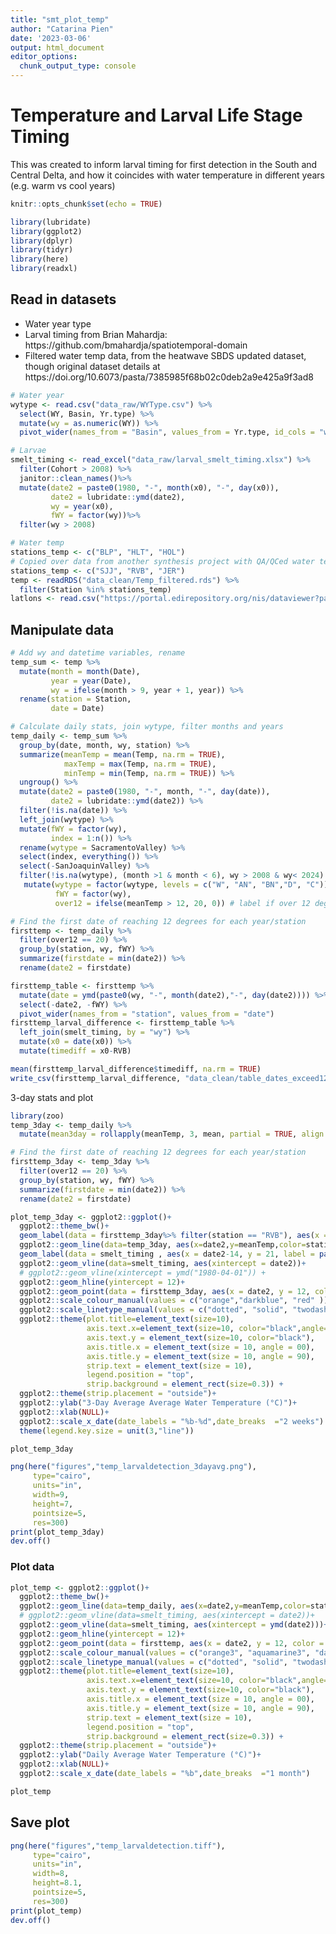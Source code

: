 ```yaml
---
title: "smt_plot_temp"
author: "Catarina Pien"
date: '2023-03-06'
output: html_document
editor_options: 
  chunk_output_type: console
---
```

# Temperature and Larval Life Stage Timing

This was created to inform larval timing for first detection in the South and Central Delta, and how it coincides with water temperature in different years (e.g. warm vs cool years)

```r
knitr::opts_chunk$set(echo = TRUE)
```

```r
library(lubridate)
library(ggplot2)
library(dplyr)
library(tidyr)
library(here)
library(readxl)
```

## Read in datasets

* Water year type
* Larval timing from Brian Mahardja: https://github.com/bmahardja/spatiotemporal-domain
* Filtered water temp data, from the heatwave SBDS updated dataset, though original dataset details at https://doi.org/10.6073/pasta/7385985f68b02c0deb2a9e425a9f3ad8
```r
# Water year
wytype <- read.csv("data_raw/WYType.csv") %>%
  select(WY, Basin, Yr.type) %>%
  mutate(wy = as.numeric(WY)) %>%
  pivot_wider(names_from = "Basin", values_from = Yr.type, id_cols = "wy")

# Larvae
smelt_timing <- read_excel("data_raw/larval_smelt_timing.xlsx") %>%
  filter(Cohort > 2008) %>%
  janitor::clean_names()%>%
  mutate(date2 = paste0(1980, "-", month(x0), "-", day(x0)),
         date2 = lubridate::ymd(date2),
         wy = year(x0),
         fWY = factor(wy))%>%
  filter(wy > 2008) 

# Water temp
stations_temp <- c("BLP", "HLT", "HOL")
# Copied over data from another synthesis project with QA/QCed water temp data. Code available: https://github.com/catarfish/heatwaves
stations_temp <- c("SJJ", "RVB", "JER")
temp <- readRDS("data_clean/Temp_filtered.rds") %>%
  filter(Station %in% stations_temp) 
latlons <- read.csv("https://portal.edirepository.org/nis/dataviewer?packageid=edi.591.2&entityid=a059f5eea4f8500fe1a43566451ec593")
```

## Manipulate data
```r

# Add wy and datetime variables, rename
temp_sum <- temp %>%
  mutate(month = month(Date),
         year = year(Date),
         wy = ifelse(month > 9, year + 1, year)) %>%
  rename(station = Station, 
         date = Date)

# Calculate daily stats, join wytype, filter months and years
temp_daily <- temp_sum %>%
  group_by(date, month, wy, station) %>%
  summarize(meanTemp = mean(Temp, na.rm = TRUE),
            maxTemp = max(Temp, na.rm = TRUE),
            minTemp = min(Temp, na.rm = TRUE)) %>%
  ungroup() %>%
  mutate(date2 = paste0(1980, "-", month, "-", day(date)),
         date2 = lubridate::ymd(date2)) %>%
  filter(!is.na(date)) %>%
  left_join(wytype) %>%
  mutate(fWY = factor(wy),
         index = 1:n()) %>%
  rename(wytype = SacramentoValley) %>%
  select(index, everything()) %>%
  select(-SanJoaquinValley) %>%
  filter(!is.na(wytype), (month >1 & month < 6), wy > 2008 & wy< 2024) %>%
   mutate(wytype = factor(wytype, levels = c("W", "AN", "BN","D", "C")),
          fWY = factor(wy),
          over12 = ifelse(meanTemp > 12, 20, 0)) # label if over 12 degrees %>%

# Find the first date of reaching 12 degrees for each year/station       
firsttemp <- temp_daily %>%
  filter(over12 == 20) %>%
  group_by(station, wy, fWY) %>%
  summarize(firstdate = min(date2)) %>%
  rename(date2 = firstdate)                                      
```

```r
firsttemp_table <- firsttemp %>%
  mutate(date = ymd(paste0(wy, "-", month(date2),"-", day(date2)))) %>%
  select(-date2, -fWY) %>%
  pivot_wider(names_from = "station", values_from = "date") 
firsttemp_larval_difference <- firsttemp_table %>%
  left_join(smelt_timing, by = "wy") %>%
  mutate(x0 = date(x0)) %>%
  mutate(timediff = x0-RVB)

mean(firsttemp_larval_difference$timediff, na.rm = TRUE)
write_csv(firsttemp_larval_difference, "data_clean/table_dates_exceed12_firstlarvaldetect.csv")
```

3-day stats and plot
```r
library(zoo)
temp_3day <- temp_daily %>%
  mutate(mean3day = rollapply(meanTemp, 3, mean, partial = TRUE, align = "right", na.rm = TRUE))

# Find the first date of reaching 12 degrees for each year/station       
firsttemp_3day <- temp_3day %>%
  filter(over12 == 20) %>%
  group_by(station, wy, fWY) %>%
  summarize(firstdate = min(date2)) %>%
  rename(date2 = firstdate)    

plot_temp_3day <- ggplot2::ggplot()+
  ggplot2::theme_bw()+
  geom_label(data = firsttemp_3day%>% filter(station == "RVB"), aes(x = date2+2, y = 16, label = paste("RVB:",format(date2, "%m/%d"))), color = "darkblue" , size = 3)+
  ggplot2::geom_line(data=temp_3day, aes(x=date2,y=meanTemp,color=station, linetype = wytype), size = 0.5)+
  geom_label(data = smelt_timing , aes(x = date2-14, y = 21, label = paste("DS:", format(date2, "%m/%d")))) +
  ggplot2::geom_vline(data=smelt_timing, aes(xintercept = date2))+
  # ggplot2::geom_vline(xintercept = ymd("1980-04-01")) +
  ggplot2::geom_hline(yintercept = 12)+
  ggplot2::geom_point(data = firsttemp_3day, aes(x = date2, y = 12, color = station), alpha = 0.7, size = 5, shape = 18) + facet_wrap(~fWY, strip.position = "left", nrow = 13)+
  ggplot2::scale_colour_manual(values = c("orange","darkblue", "red" )) +
  ggplot2::scale_linetype_manual(values = c("dotted", "solid", "twodash", "longdash")) +
  ggplot2::theme(plot.title=element_text(size=10), 
                 axis.text.x=element_text(size=10, color="black",angle=90), 
                 axis.text.y = element_text(size=10, color="black"), 
                 axis.title.x = element_text(size = 10, angle = 00), 
                 axis.title.y = element_text(size = 10, angle = 90),
                 strip.text = element_text(size = 10),
                 legend.position = "top",
                 strip.background = element_rect(size=0.3)) + 
  ggplot2::theme(strip.placement = "outside")+
  ggplot2::ylab("3-Day Average Average Water Temperature (°C)")+
  ggplot2::xlab(NULL)+
  ggplot2::scale_x_date(date_labels = "%b-%d",date_breaks  ="2 weeks") +
  theme(legend.key.size = unit(3,"line"))

plot_temp_3day

png(here("figures","temp_larvaldetection_3dayavg.png"),
     type="cairo",
     units="in", 
     width=9, 
     height=7, 
     pointsize=5, 
     res=300)
print(plot_temp_3day)
dev.off()
```

### Plot data
```r
plot_temp <- ggplot2::ggplot()+
  ggplot2::theme_bw()+
  ggplot2::geom_line(data=temp_daily, aes(x=date2,y=meanTemp,color=station, linetype = wytype), size = 0.5)+
  # ggplot2::geom_vline(data=smelt_timing, aes(xintercept = date2))+
  ggplot2::geom_vline(data=smelt_timing, aes(xintercept = ymd(date2)))+
  ggplot2::geom_hline(yintercept = 12)+
  ggplot2::geom_point(data = firsttemp, aes(x = date2, y = 12, color = station), size = 2, shape = 5) + facet_wrap(~fWY, strip.position = "left", nrow = 13)+
  ggplot2::scale_colour_manual(values = c("orange3", "aquamarine3", "darkblue")) +
  ggplot2::scale_linetype_manual(values = c("dotted", "solid", "twodash", "longdash")) +
  ggplot2::theme(plot.title=element_text(size=10), 
                 axis.text.x=element_text(size=10, color="black",angle=90), 
                 axis.text.y = element_text(size=10, color="black"), 
                 axis.title.x = element_text(size = 10, angle = 00), 
                 axis.title.y = element_text(size = 10, angle = 90),
                 strip.text = element_text(size = 10),
                 legend.position = "top",
                 strip.background = element_rect(size=0.3)) + 
  ggplot2::theme(strip.placement = "outside")+
  ggplot2::ylab("Daily Average Water Temperature (°C)")+
  ggplot2::xlab(NULL)+
  ggplot2::scale_x_date(date_labels = "%b",date_breaks  ="1 month")

plot_temp
```

## Save plot
```r
png(here("figures","temp_larvaldetection.tiff"),
     type="cairo",
     units="in", 
     width=8, 
     height=8.1, 
     pointsize=5, 
     res=300)
print(plot_temp)
dev.off()
```
